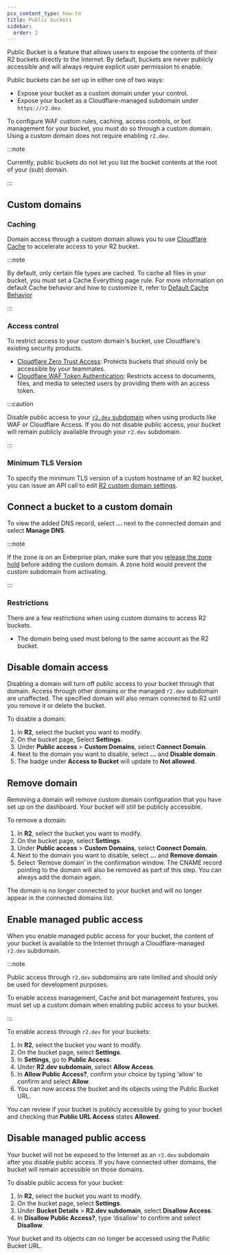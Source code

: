 ```yaml
---
pcx_content_type: how-to
title: Public buckets
sidebar:
  order: 2
---
```



Public Bucket is a feature that allows users to expose the contents of their R2 buckets directly to the Internet. By default, buckets are never publicly accessible and will always require explicit user permission to enable.

Public buckets can be set up in either one of two ways:

- Expose your bucket as a custom domain under your control.
- Expose your bucket as a Cloudflare-managed subdomain under `https://r2.dev`.

To configure WAF custom rules, caching, access controls, or bot management for your bucket, you must do so through a custom domain.
Using a custom domain does not require enabling `r2.dev`.

:::note

Currently, public buckets do not let you list the bucket contents at the root of your (sub) domain.

:::

## Custom domains

### Caching

Domain access through a custom domain allows you to use [Cloudflare Cache](/cache/) to accelerate access to your R2 bucket.

:::note

By default, only certain file types are cached. To cache all files in your bucket, you must set a Cache Everything page rule. For more information on default Cache behavior and how to customize it, refer to [Default Cache Behavior](/cache/concepts/default-cache-behavior/#default-cached-file-extensions)

:::

### Access control

To restrict access to your custom domain's bucket, use Cloudflare's existing security products.

- [Cloudflare Zero Trust Access](/cloudflare-one/applications/configure-apps): Protects buckets that should only be accessible by your teammates.
- [Cloudflare WAF Token Authentication](/waf/custom-rules/use-cases/configure-token-authentication/): Restricts access to documents, files, and media to selected users by providing them with an access token.

:::caution

Disable public access to your [`r2.dev` subdomain](#disable-managed-public-access) when using products like WAF or Cloudflare Access. If you do not disable public access, your bucket will remain publicly available through your `r2.dev` subdomain.

:::

### Minimum TLS Version

To specify the minimum TLS version of a custom hostname of an R2 bucket, you can issue an API call to edit [R2 custom domain settings](/api/operations/r2-edit-custom-domain-settings).

## Connect a bucket to a custom domain

<Render file="custom-domain-steps" />

To view the added DNS record, select **...** next to the connected domain and select **Manage DNS**.

:::note

If the zone is on an Enterprise plan, make sure that you [release the zone hold](/fundamentals/setup/account/account-security/zone-holds/#release-zone-holds) before adding the custom domain. A zone hold would prevent the custom subdomain from activating.

:::

### Restrictions

There are a few restrictions when using custom domains to access R2 buckets.

- The domain being used must belong to the same account as the R2 bucket.

## Disable domain access

Disabling a domain will turn off public access to your bucket through that domain. Access through other domains or the managed `r2.dev` subdomain are unaffected.
The specified domain will also remain connected to R2 until you remove it or delete the bucket.

To disable a domain:

1. In **R2**, select the bucket you want to modify.
2. On the bucket page, Select **Settings**.
3. Under **Public access** > **Custom Domains**, select **Connect Domain**.
4. Next to the domain you want to disable, select **...** and **Disable domain**.
5. The badge under **Access to Bucket** will update to **Not allowed**.

## Remove domain

Removing a domain will remove custom domain configuration that you have set up on the dashboard. Your bucket will still be publicly accessible.

To remove a domain:

1. In **R2**, select the bucket you want to modify.
2. On the bucket page, select **Settings**.
3. Under **Public access** > **Custom Domains**, select **Connect Domain**.
4. Next to the domain you want to disable, select **...** and **Remove domain**.
5. Select ‘Remove domain’ in the confirmation window. The CNAME record pointing to the domain will also be removed as part of this step. You can always add the domain again.

The domain is no longer connected to your bucket and will no longer appear in the connected domains list.

## Enable managed public access

When you enable managed public access for your bucket, the content of your bucket is available to the Internet through a Cloudflare-managed `r2.dev` subdomain.

:::note

Public access through `r2.dev` subdomains are rate limited and should only be used for development purposes.

To enable access management, Cache and bot management features, you must set up a custom domain when enabling public access to your bucket.

:::

To enable access through `r2.dev` for your buckets:

1. In **R2**, select the bucket you want to modify.
2. On the bucket page, select **Settings**.
3. In **Settings**, go to **Public Access**.
4. Under **R2.dev subdomain**, select **Allow Access**.
5. In **Allow Public Access?**, confirm your choice by typing ‘allow’ to confirm and select **Allow**.
6. You can now access the bucket and its objects using the Public Bucket URL.

You can review if your bucket is publicly accessible by going to your bucket and checking that **Public URL Access** states **Allowed**.

## Disable managed public access

Your bucket will not be exposed to the Internet as an `r2.dev` subdomain after you disable public access. If you have connected other domains, the bucket will remain accessible on those domains.

To disable public access for your bucket:

1. In **R2**, select the bucket you want to modify.
2. On the bucket page, select **Settings**.
3. Under **Bucket Details** > **R2.dev subdomain**, select **Disallow Access**.
4. In **Disallow Public Access?**, type ‘disallow’ to confirm and select **Disallow**.

Your bucket and its objects can no longer be accessed using the Public Bucket URL.
